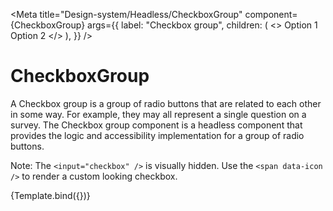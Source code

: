 

<Meta
  title="Design-system/Headless/CheckboxGroup"
  component={CheckboxGroup}
  args={{
    label: "Checkbox group",
    children: (
      <>
        <Checkbox value="option 1">Option 1</Checkbox>
        <Checkbox value="option 2">Option 2</Checkbox>
      </>
    ),
  }}
/>


# CheckboxGroup

A Checkbox group is a group of radio buttons that are related to each other in some way. For example, they may all represent a single question on a survey. The Checkbox group component is a headless component that provides the logic and accessibility implementation for a group of radio buttons.

Note: The `<input="checkbox" />` is visually hidden. Use the `<span data-icon />` to render a custom looking checkbox.

<Canvas>
  <Story name="CheckboxGroup">{Template.bind({})}</Story>
</Canvas>

<ArgsTable story="CheckboxGroup" of={CheckboxGroup} />
